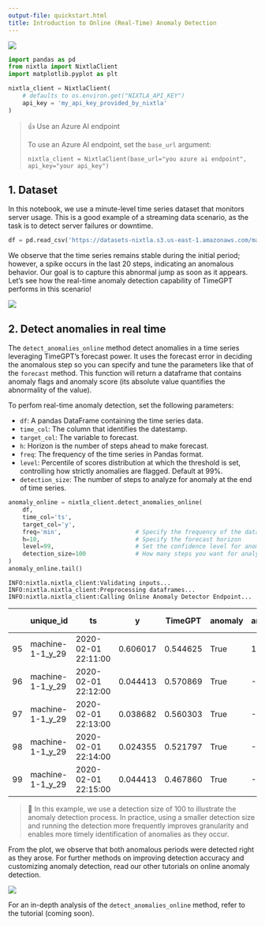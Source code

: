 ```yaml
---
output-file: quickstart.html
title: Introduction to Online (Real-Time) Anomaly Detection
---
```



[![](https://colab.research.google.com/assets/colab-badge.svg)](https://colab.research.google.com/github/Nixtla/nixtla/blob/main/nbs/docs/capabilities/online-anomaly-detection/01_quickstart.ipynb)

```python
import pandas as pd
from nixtla import NixtlaClient
import matplotlib.pyplot as plt
```


```python
nixtla_client = NixtlaClient(
    # defaults to os.environ.get("NIXTLA_API_KEY")
    api_key = 'my_api_key_provided_by_nixtla'
)
```

> 👍 Use an Azure AI endpoint
>
> To use an Azure AI endpoint, set the `base_url` argument:
>
> `nixtla_client = NixtlaClient(base_url="you azure ai endpoint", api_key="your api_key")`

## 1. Dataset

In this notebook, we use a minute-level time series dataset that
monitors server usage. This is a good example of a streaming data
scenario, as the task is to detect server failures or downtime.

```python
df = pd.read_csv('https://datasets-nixtla.s3.us-east-1.amazonaws.com/machine-1-1.csv', parse_dates=['ts'])
```

We observe that the time series remains stable during the initial
period; however, a spike occurs in the last 20 steps, indicating an
anomalous behavior. Our goal is to capture this abnormal jump as soon as
it appears. Let’s see how the real-time anomaly detection capability of
TimeGPT performs in this scenario!

![](/nixtla/docs/capabilities/online-anomaly-detection/01_quickstart_files/figure-markdown_strict/cell-6-output-1.png)

## 2. Detect anomalies in real time

The `detect_anomalies_online` method detect anomalies in a time series
leveraging TimeGPT’s forecast power. It uses the forecast error in
deciding the anomalous step so you can specify and tune the parameters
like that of the `forecast` method. This function will return a
dataframe that contains anomaly flags and anomaly score (its absolute
value quantifies the abnormality of the value).

To perfom real-time anomaly detection, set the following parameters:

-   `df`: A pandas DataFrame containing the time series data.
-   `time_col`: The column that identifies the datestamp.
-   `target_col`: The variable to forecast.
-   `h`: Horizon is the number of steps ahead to make forecast.
-   `freq`: The frequency of the time series in Pandas format.
-   `level`: Percentile of scores distribution at which the threshold is
    set, controlling how strictly anomalies are flagged. Default at 99%.
-   `detection_size`: The number of steps to analyze for anomaly at the
    end of time series.

```python
anomaly_online = nixtla_client.detect_anomalies_online(
    df,
    time_col='ts',                  
    target_col='y',                 
    freq='min',                     # Specify the frequency of the data
    h=10,                           # Specify the forecast horizon
    level=99,                       # Set the confidence level for anomaly detection
    detection_size=100              # How many steps you want for analyzing anomalies
)
anomaly_online.tail()
```

``` text
INFO:nixtla.nixtla_client:Validating inputs...
INFO:nixtla.nixtla_client:Preprocessing dataframes...
INFO:nixtla.nixtla_client:Calling Online Anomaly Detector Endpoint...
```

|  | unique_id | ts | y | TimeGPT | anomaly | anomaly_score | TimeGPT-hi-99 | TimeGPT-lo-99 |
|----|----|----|----|----|----|----|----|----|
| 95 | machine-1-1_y_29 | 2020-02-01 22:11:00 | 0.606017 | 0.544625 | True | 18.463266 | 0.553161 | 0.536090 |
| 96 | machine-1-1_y_29 | 2020-02-01 22:12:00 | 0.044413 | 0.570869 | True | -158.933850 | 0.579404 | 0.562333 |
| 97 | machine-1-1_y_29 | 2020-02-01 22:13:00 | 0.038682 | 0.560303 | True | -157.474880 | 0.568839 | 0.551767 |
| 98 | machine-1-1_y_29 | 2020-02-01 22:14:00 | 0.024355 | 0.521797 | True | -150.178240 | 0.530333 | 0.513261 |
| 99 | machine-1-1_y_29 | 2020-02-01 22:15:00 | 0.044413 | 0.467860 | True | -127.848560 | 0.476396 | 0.459325 |

> 📘 In this example, we use a detection size of 100 to illustrate the
> anomaly detection process. In practice, using a smaller detection size
> and running the detection more frequently improves granularity and
> enables more timely identification of anomalies as they occur.

From the plot, we observe that both anomalous periods were detected
right as they arose. For further methods on improving detection accuracy
and customizing anomaly detection, read our other tutorials on online
anomaly detection.

![](/nixtla/docs/capabilities/online-anomaly-detection/01_quickstart_files/figure-markdown_strict/cell-8-output-1.png)

For an in-depth analysis of the `detect_anomalies_online` method, refer
to the tutorial (coming soon).

